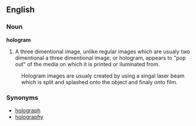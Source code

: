 ==English==
===Noun===
'''hologram'''

#A three dimentional image, unlike regular images which are usualy two dimentional a three dimentional image, or hologram, appears to "pop out" of the media on which it is printed or iluminated from.
:Hologram images are usualy created by using a singal laser beam which is split and splashed onto the object and finaly onto film.

===Synonyms===
*[[holograph]]
*[[holography]]
